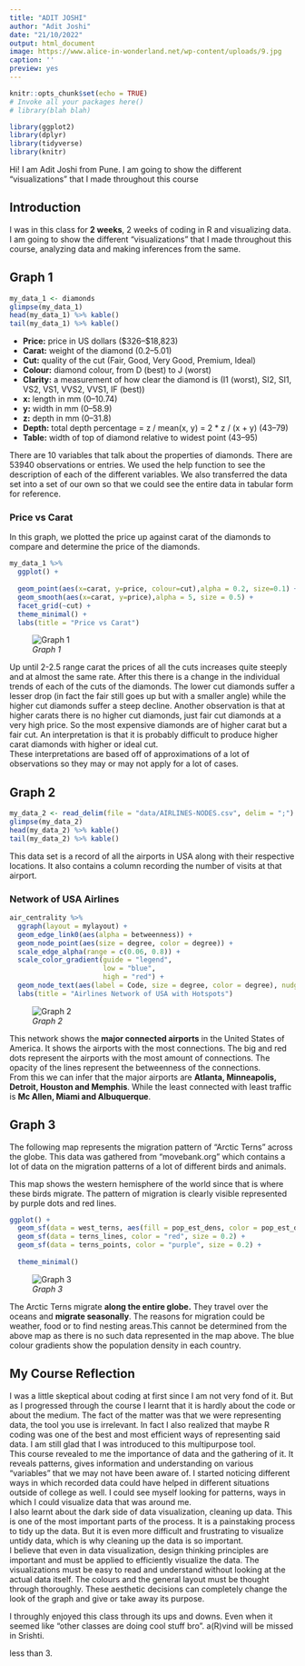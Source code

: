 ```yaml
---
title: "ADIT JOSHI"
author: "Adit Joshi"
date: "21/10/2022"
output: html_document
image: https://www.alice-in-wonderland.net/wp-content/uploads/9.jpg
caption: ''
preview: yes
---
```


```r
knitr::opts_chunk$set(echo = TRUE)
# Invoke all your packages here()
# library(blah blah)

library(ggplot2)
library(dplyr)
library(tidyverse)
library(knitr)

```



Hi! I am Adit Joshi from Pune. I am going to show the different "visualizations" that I made throughout this course

<!--more-->

## Introduction
I was in this class for **2 weeks**, 2 weeks of coding in R and visualizing data.  
I am going to show the different "visualizations" that I made throughout this course, analyzing data and making inferences from the same.

## Graph 1

```r
my_data_1 <- diamonds
glimpse(my_data_1)
head(my_data_1) %>% kable()
tail(my_data_1) %>% kable()

```
  * **Price:** price in US dollars ($326–$18,823)
  * **Carat:** weight of the diamond (0.2–5.01)
  * **Cut:** quality of the cut (Fair, Good, Very Good, Premium, Ideal)
  * **Colour:** diamond colour, from D (best) to J (worst)
  * **Clarity:** a measurement of how clear the diamond is (I1 (worst), SI2, SI1, VS2, VS1, VVS2, VVS1, IF (best))
  * **x:** length in mm (0–10.74)
  * **y:** width in mm (0–58.9)
  * **z:** depth in mm (0–31.8)
  * **Depth:** total depth percentage = z / mean(x, y) = 2 * z / (x + y) (43–79)
  * **Table:** width of top of diamond relative to widest point (43–95)

There are 10 variables that talk about the properties of diamonds. There are 53940 observations or entries. We used the help function to see the description of each of the different variables. We also transferred the data set into a set of our own so that we could see the entire data in tabular form for reference.

### Price vs Carat

In this graph, we plotted the price up against carat of the diamonds to compare and determine the price of the diamonds.

```r
my_data_1 %>% 
  ggplot() + 
  
  geom_point(aes(x=carat, y=price, colour=cut),alpha = 0.2, size=0.1) + 
  geom_smooth(aes(x=carat, y=price),alpha = 5, size = 0.5) + 
  facet_grid(~cut) + 
  theme_minimal() + 
  labs(title = "Price vs Carat")

```

![*Graph 1*](images/Graph1.png)

Up until 2-2.5 range carat the prices of all the cuts increases quite steeply and at almost the same rate. After this there is a change in the individual trends of each of the cuts of the diamonds. The lower cut diamonds suffer a lesser drop (in fact the fair still goes up but with a smaller angle) while the higher cut diamonds suffer a steep decline. Another observation is that at higher carats there is no higher cut diamonds, just fair cut diamonds at a very high price. So the most expensive diamonds are of higher carat but a fair cut.
An interpretation is that it is probably difficult to produce higher carat diamonds with higher or ideal cut.  
These interpretations are based off of approximations of a lot of observations so they may or may not apply for a lot of cases.

## Graph 2

```r
my_data_2 <- read_delim(file = "data/AIRLINES-NODES.csv", delim = ";")
glimpse(my_data_2)
head(my_data_2) %>% kable()
tail(my_data_2) %>% kable()

```

This data set is a record of all the airports in USA along with their respective locations. It also contains a column recording the number of visits at that airport.

### Network of USA Airlines

```r
air_centrality %>% 
  ggraph(layout = mylayout) +
  geom_edge_link0(aes(alpha = betweenness)) + 
  geom_node_point(aes(size = degree, color = degree)) +
  scale_edge_alpha(range = c(0.06, 0.8)) + 
  scale_color_gradient(guide = "legend",
                       low = "blue",
                       high = "red") +
  geom_node_text(aes(label = Code, size = degree, color = degree), nudge_x = 2, nudge_y = 2) +
  labs(title = "Airlines Network of USA with Hotspots")

```

![*Graph 2*](images/Graph2.png)

This network shows the **major connected airports** in the United States of America. It shows the airports with the most connections. The big and red dots represent the airports with the most amount of connections. The opacity of the lines represent the betweenness of the connections.  
From this we can infer that the major airports are **Atlanta, Minneapolis, Detroit, Houston and Memphis**. While the least connected with least traffic is **Mc Allen, Miami and Albuquerque**.

## Graph 3

The following map represents the migration pattern of "Arctic Terns" across the globe. This data was gathered from "movebank.org" which contains a lot of data on the migration patterns of a lot of different birds and animals.

This map shows the western hemisphere of the world since that is where these birds migrate. The pattern of migration is clearly visible represented by purple dots and red lines.

```r
ggplot() +
  geom_sf(data = west_terns, aes(fill = pop_est_dens, color = pop_est_dens)) +
  geom_sf(data = terns_lines, color = "red", size = 0.2) +
  geom_sf(data = terns_points, color = "purple", size = 0.2) +
 
  theme_minimal()

```

![*Graph 3*](images/Graph3.png)

The Arctic Terns migrate **along the entire globe.** They travel over the oceans and **migrate seasonally**. The reasons for migration could be weather, food or to find nesting areas.This cannot be determined from the above map as there is no such data represented in the map above. The blue colour gradients show the population density in each country.

## My Course Reflection

I was a little skeptical about coding at first since I am not very fond of it. But as I progressed through the course I learnt that it is hardly about the code or about the medium. The fact of the matter was that we were representing data, the tool you use is irrelevant. In fact I also realized that maybe R coding was one of the best and most efficient ways of representing said data. I am still glad that I was introduced to this multipurpose tool.  
This course revealed to me the importance of data and the gathering of it. It reveals patterns, gives information and understanding on various "variables" that we may not have been aware of. I started noticing different ways in which recorded data could have helped in different situations outside of college as well. I could see myself looking for patterns, ways in which I could visualize data that was around me.  
I also learnt about the dark side of data visualization, cleaning up data. This is one of the most important parts of the process. It is a painstaking process to tidy up the data. But it is even more difficult and frustrating to visualize untidy data, which is why cleaning up the data is so important.  
I believe that even in data visualization, design thinking principles are important and must be applied to efficiently visualize the data. The visualizations must be easy to read and understand without looking at the actual data itself. The colours and the general layout must be thought through thoroughly. These aesthetic decisions can completely change the look of the graph and give or take away its purpose.  

I throughly enjoyed this class through its ups and downs. Even when it seemed like "other classes are doing cool stuff bro". a(R)vind will be missed in Srishti.
  
  
  
  
less than 3.
